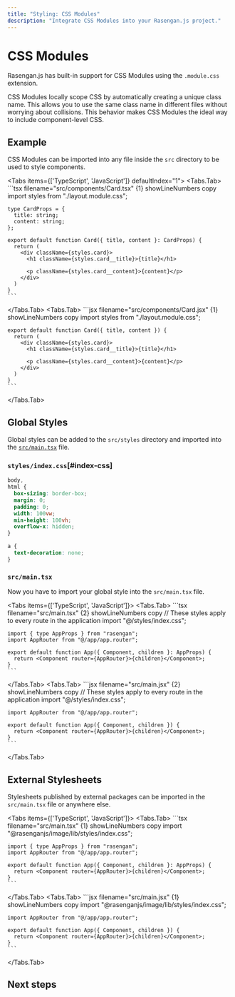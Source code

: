 ```yaml
---
title: "Styling: CSS Modules"
description: "Integrate CSS Modules into your Rasengan.js project."
---
```



# CSS Modules

Rasengan.js has built-in support for CSS Modules using the `.module.css` extension.

CSS Modules locally scope CSS by automatically creating a unique class name.
This allows you to use the same class name in different files without worrying about collisions.
This behavior makes CSS Modules the ideal way to include component-level CSS.

## Example

CSS Modules can be imported into any file inside the `src` directory to be used to style components.

<Tabs items={['TypeScript', 'JavaScript']} defaultIndex="1">
  <Tabs.Tab>
    ```tsx filename="src/components/Card.tsx" {1} showLineNumbers copy
    import styles from "./layout.module.css";

    type CardProps = {
      title: string;
      content: string;
    };

    export default function Card({ title, content }: CardProps) {
      return (
        <div className={styles.card}>
          <h1 className={styles.card__title}>{title}</h1>

          <p className={styles.card__content}>{content}</p>
        </div>
      )
    }
    ```

  </Tabs.Tab>
  <Tabs.Tab>
    ```jsx filename="src/components/Card.jsx" {1} showLineNumbers copy
    import styles from "./layout.module.css";

    export default function Card({ title, content }) {
      return (
        <div className={styles.card}>
          <h1 className={styles.card__title}>{title}</h1>

          <p className={styles.card__content}>{content}</p>
        </div>
      )
    }
    ```

  </Tabs.Tab>
</Tabs>

## Global Styles

Global styles can be added to the `src/styles` directory and imported into the [`src/main.tsx`](/docs/api-reference/file-conventions/main) file.

### `styles/index.css`[#index-css]

```css filename="src/styles/index.css" showLineNumbers copy
body,
html {
  box-sizing: border-box;
  margin: 0;
  padding: 0;
  width: 100vw;
  min-height: 100vh;
  overflow-x: hidden;
}

a {
  text-decoration: none;
}
```

### `src/main.tsx`

Now you have to import your global style into the `src/main.tsx` file.

<Tabs items={['TypeScript', 'JavaScript']}>
  <Tabs.Tab>
    ```tsx filename="src/main.tsx" {2} showLineNumbers copy
    // These styles apply to every route in the application
    import "@/styles/index.css";

    import { type AppProps } from "rasengan";
    import AppRouter from "@/app/app.router";

    export default function App({ Component, children }: AppProps) {
      return <Component router={AppRouter}>{children}</Component>;
    }
    ```

  </Tabs.Tab>
  <Tabs.Tab>
    ```jsx filename="src/main.jsx" {2} showLineNumbers copy
    // These styles apply to every route in the application
    import "@/styles/index.css";

    import AppRouter from "@/app/app.router";

    export default function App({ Component, children }) {
      return <Component router={AppRouter}>{children}</Component>;
    }
    ```

  </Tabs.Tab>
</Tabs>

## External Stylesheets

Stylesheets published by external packages can be imported in the `src/main.tsx` file or anywhere else.

<Tabs items={['TypeScript', 'JavaScript']}>
  <Tabs.Tab>
    ```tsx filename="src/main.tsx" {1} showLineNumbers copy
    import "@rasenganjs/image/lib/styles/index.css";

    import { type AppProps } from "rasengan";
    import AppRouter from "@/app/app.router";

    export default function App({ Component, children }: AppProps) {
      return <Component router={AppRouter}>{children}</Component>;
    }
    ```

  </Tabs.Tab>
  <Tabs.Tab>
    ```jsx filename="src/main.jsx" {1} showLineNumbers copy
    import "@rasenganjs/image/lib/styles/index.css";

    import AppRouter from "@/app/app.router";

    export default function App({ Component, children }) {
      return <Component router={AppRouter}>{children}</Component>;
    }
    ```

  </Tabs.Tab>
</Tabs>

## Next steps

<Container>
  <NextStepCard text="Tailwind CSS" link="/docs/core/styling/tailwind" />
  <NextStepCard
    text="CSS Preprocessors"
    link="/docs/core/styling/preprocessors"
  />
</Container>
